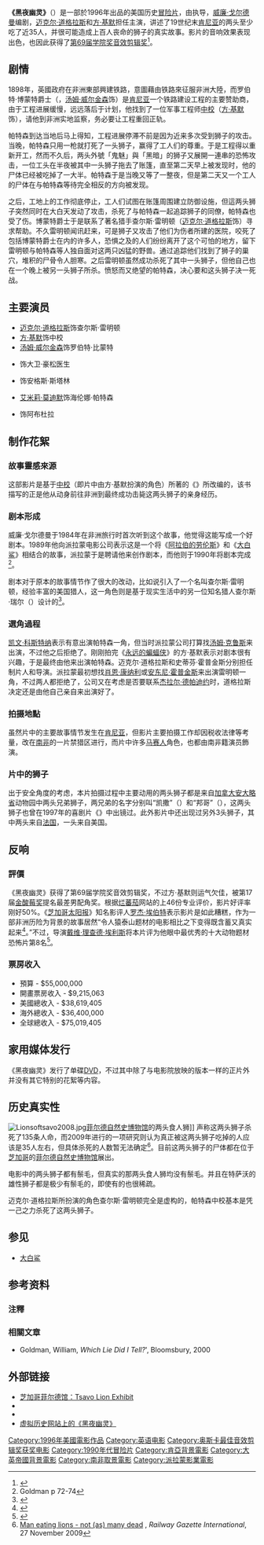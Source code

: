 {{noteta
|1=zh-cn:黑夜幽灵; zh-tw:暗夜獵殺;zh-hk:黑夜幽靈;
}}
{{Infobox film 
| name           = 黑夜幽灵
| image          = Ghostandthedarkness.jpg
| caption        = 电影海报
| director       = {{link-en|史蒂芬·霍普金斯 (导演)|Stephen Hopkins (director)|史蒂芬·霍普金斯}}
| producer       = {{link-en|格兰特·希尔 (制片人)|Grant Hill (producer)|格兰特·希尔}}<br />[[迈克尔·道格拉斯|迈克尔·道格拉斯]]<br />保罗·拉丁（{{lang-en|Paul Radin}}）
| writer         = [[威廉·戈尔德曼|威廉·戈尔德曼]]
| starring       = 迈克尔·道格拉斯<br />[[方·基默|方·基默]]
| music          = [[杰瑞·高史密斯|杰瑞·高史密斯]]
| cinematography = {{link-en|维尔莫斯·齐格蒙德|Vilmos Zsigmond}}
| editing        = 罗杰·邦德利（{{lang-en|Roger Bondelli}}）<br />小罗伯特·布朗（{{lang-en|Robert Brown Jr.}}）
| studio         = 星座影业（{{lang-en|Constellation Films}}）
| distributor    = [[派拉蒙电影公司|派拉蒙电影公司]]
| released       = 1996年10月11日
| runtime        = 110分钟
| country        = 美国
| language       = [[英语|英语]] <br />[[斯瓦希里语|斯瓦希里语]] <br />[[印地语|印地语]]
| budget         = 5500万美元<ref>{{Cite web |url=http://www.imdb.com/title/tt0116409/business |title=The Ghost and the Darkness (1996) - Box office - business |accessdate=2013-04-23 |archive-date=2010-03-04 |archive-url=https://web.archive.org/web/20100304215453/http://www.imdb.com/title/tt0116409/business |dead-url=no }}</ref>
| gross          = 7501万9405美元<ref>{{cite web |url=http://www.boxofficemojo.com/movies/?id=ghostandthedarkness.htm |title=The Ghost and the Darkness (1996) |publisher=Box Office Mojo |date=1996-12-06 |accessdate=2013-01-15 |archive-date=2013-01-26 |archive-url=https://web.archive.org/web/20130126025737/http://www.boxofficemojo.com/movies/?id=ghostandthedarkness.htm |dead-url=no }}</ref><ref>{{cite web |url=http://www.worldwideboxoffice.com/movie.cgi?title=The%20Ghost%20and%20the%20Darkness&year=1996 |title=The Ghost and the Darkness (1996) |publisher=Worldwideboxoffice.com |date= |accessdate=2013-01-15 |archive-date=2010-12-26 |archive-url=https://web.archive.org/web/20101226163636/http://worldwideboxoffice.com/movie.cgi?title=The%20Ghost%20and%20the%20Darkness&year=1996 |dead-url=no }}</ref>
|}}

'''《黑夜幽灵》'''（{{lang-en|'''The Ghost and the Darkness'''}}）是一部於1996年出品的美国历史[[冒险片|冒险片]]，由{{link-en|史蒂芬·霍普金斯 (导演)|Stephen Hopkins (director)|史蒂芬·霍普金斯}}执导，[[威廉·戈尔德曼|威廉·戈尔德曼]]编剧，[[迈克尔·道格拉斯|迈克尔·道格拉斯]]和[[方·基默|方·基默]]担任主演，讲述了19世纪末[[肯尼亚|肯尼亚]]的两头至少吃了近35人，并很可能造成上百人丧命的狮子的真实故事。影片的音响效果表现出色，也因此获得了[[第69届学院奖|第69届学院奖]][[学院奖最佳音效剪辑奖|音效剪辑奖]]<ref name="Oscars1997">{{Cite web |url=http://www.oscars.org/awards/academyawards/legacy/ceremony/69th-winners.html |title=The 69th Academy Awards (1997) Nominees and Winners |work=oscars.org |accessdate=2013-04-23 |archive-date=2012-02-01 |archive-url=https://web.archive.org/web/20120201203529/http://www.oscars.org/awards/academyawards/legacy/ceremony/69th-winners.html |dead-url=no }}</ref>。

==剧情==
1898年，英國政府在非洲東部興建铁路，意圖藉由铁路來征服非洲大陸，而罗伯特·博蒙特爵士（{{lang-en|Sir Robert Beaumont}}，[[汤姆·威尔金森|汤姆·威尔金森]]饰）是[[肯尼亚|肯尼亚]]{{link-en|特萨沃|Tsavo}}一个铁路建设工程的主要赞助商，由于工程进展缓慢，远远落后于计划，他找到了一位军事工程师{{link-en|约翰·亨瑞·帕特森 (作家)|John Henry Patterson (author)|约翰·亨瑞·帕特森}}[[中校|中校]]（[[方·基默|方·基默]]饰），请他到非洲实地监察，务必要让工程重回正轨。

帕特森到达当地后马上得知，工程进展停滞不前是因为近来多次受到狮子的攻击。当晚，帕特森只用一枪就打死了一头狮子，赢得了工人们的尊重。于是工程得以重新开工，然而不久后，两头外號「鬼魅」與「黑暗」的狮子又展開一連串的恐怖攻击，一位工头在半夜被其中一头狮子拖去了账篷，直至第二天早上被发现时，他的尸体已经被吃掉了一大半。帕特森于是当晚又等了一整夜，但是第二天又一个工人的尸体在与帕特森等待完全相反的方向被发现。

之后，工地上的工作彻底停止，工人们试图在账篷周围建立防御设施，但這两头狮子突然同时在大白天发动了攻击，杀死了与帕特森一起追踪狮子的同僚，帕特森也受了伤。博蒙特爵士于是联系了著名猎手查尔斯·雷明顿（[[迈克尔·道格拉斯|迈克尔·道格拉斯]]饰）寻求帮助。不久雷明顿闻讯赶来，可是狮子又攻击了他们为伤者所建的医院，咬死了包括博蒙特爵士在内的许多人，恐惧之及的人们纷纷离开了这个可怕的地方，留下雷明顿与帕特森等人独自面对这两只凶猛的野兽。通过追踪他们找到了狮子的巢穴，堆积的尸骨令人胆寒。之后雷明顿虽然成功杀死了其中一头狮子，但他自己也在一个晚上被另一头狮子所杀。愤怒而又绝望的帕特森，决心要和这头狮子决一死战。

==主要演员==
*[[迈克尔·道格拉斯|迈克尔·道格拉斯]]饰查尔斯·雷明顿
*[[方·基默|方·基默]]饰{{link-en|约翰·亨瑞·帕特森 (作家)|John Henry Patterson (author)|约翰·亨瑞·帕特森}}中校
*[[汤姆·威尔金森|汤姆·威尔金森]]饰罗伯特·比蒙特
*{{link-en|伯纳德·希尔|Bernard Hill}}饰大卫·豪松医生
*{{link-en|布莱恩·麦克卡尔迭|Brian McCardie}}饰安格斯·斯塔林
*[[艾米莉·莫迪默|艾米莉·莫迪默]]饰海伦娜·帕特森
*{{link-en|欧姆·普瑞|Om Puri}}饰阿布杜拉

==制作花絮==
===故事靈感來源===
这部影片是基于{{link-en|约翰·亨瑞·帕特森 (作家)|John Henry Patterson (author)|约翰·亨瑞·帕特森}}[[中校|中校]]（即片中由方·基默扮演的角色）所著的《{{link-en|特萨沃食人狮|The Man-Eaters of Tsavo}}》所改编的，该书描写的正是他从动身前往非洲到最终成功击毙这两头狮子的亲身经历。

===剧本形成===
威廉·戈尔德曼于1984年在非洲旅行时首次听到这个故事，他觉得这能写成一个好剧本。1989年他向派拉蒙电影公司表示这是一个将《[[阿拉伯的劳伦斯|阿拉伯的劳伦斯]]》和《[[大白鲨_(电影)|大白鲨]]》相结合的故事，派拉蒙于是聘请他来创作剧本，而他则于1990年将剧本完成<ref>Goldman p 72-74</ref>。

剧本对于原本的故事情节作了很大的改动，比如说引入了一个名叫查尔斯·雷明顿，经验丰富的美国猎人，这一角色则是基于现实生活中的另一位知名猎人查尔斯·瑞尔（{{lang-en|Charles Ryall}}）设计的<ref>{{cite book|last=Patterson|first=Bruce D.|title=The lions of Tsavo: exploring the legacy of Africa's notorious man-eaters|url=http://books.google.co.uk/books?id=JaJs5YlW-RIC&pg=PA33&dq=charles+ryall+lions&cd=1#v=onepage&q=charles%20ryall%20lions&f=true|publisher=McGraw-Hill Professional|year=2004|page=33|access-date=2013-04-23|archive-date=2012-11-11|archive-url=https://web.archive.org/web/20121111125321/http://books.google.co.uk/books?id=JaJs5YlW-RIC&pg=PA33&dq=charles+ryall+lions&cd=1#v=onepage&q=charles%20ryall%20lions&f=true|dead-url=no}}</ref>。

===選角過程===
[[凯文·科斯特纳|凯文·科斯特纳]]表示有意出演帕特森一角，但当时派拉蒙公司打算找[[汤姆·克鲁斯|汤姆·克鲁斯]]来出演，不过他之后拒绝了。刚刚拍完《[[永远的蝙蝠侠|永远的蝙蝠侠]]》的方·基默表示对剧本很有兴趣，于是最终由他来出演帕特森。迈克尔·道格拉斯和史蒂芬·霍普金斯分别担任制片人和导演。派拉蒙最初想找[[肖恩·康纳利|肖恩·康纳利]]或[[安东尼·霍普金斯|安东尼·霍普金斯]]来出演雷明顿一角，不过两人都拒绝了，公司又在考虑是否要联系[[杰拉尔·德帕迪约|杰拉尔·德帕迪约]]时，道格拉斯决定还是由他自己亲自来出演好了。

===拍摄地點===
虽然片中的主要故事情节发生在[[肯尼亚|肯尼亚]]，但影片主要拍摄工作却因税收法律等考量，改在[[南非|南非]]的一片禁猎区进行，而片中许多[[马赛人|马赛人]]角色，也都由南非籍演员飾演。

===片中的狮子===
出于安全角度的考虑，本片拍摄过程中主要动用的两头狮子都是来自[[加拿大|加拿大]][[安大略省|安大略省]]{{link-en|鲍曼维尔|Bowmanville}}动物园中两头兄弟狮子，两兄弟的名字分别叫“凯撒”（{{lang-en|Caesar}}）和“邦哥”（{{lang-en|Bongo}}），这两头狮子也曾在1997年的喜剧片《{{link-en|森林泰山|George of the Jungle (film)}}》中出镜过。此外影片中还出现过另外3头狮子，其中两头来自[[法国|法国]]，一头来自美国。

==反响==
===評價===
《黑夜幽灵》获得了第69届学院奖音效剪辑奖，不过方·基默则运气欠佳，被第17届[[金酸莓奖|金酸莓奖]]提名最差男配角奖。根据[[烂蕃茄|烂蕃茄]]网站的上46份专业评价，影片好评率刚好50%。《[[芝加哥太阳报|芝加哥太阳报]]》知名影评人[[罗杰·埃伯特|罗杰·埃伯特]]表示影片是如此糟糕，作为一部非洲历险为背景的故事居然“令人猿泰山题材的电影相比之下变得既含蓄又真实起来<ref>{{cite web|url=http://rogerebert.suntimes.com/apps/pbcs.dll/article?AID=/19961011/REVIEWS/610110303/1023|title=The Ghost And The Darkness|publisher=''Chicago Sun-Times''|date=1996-10-11|accessdate=2010-05-03|archive-date=2011-06-05|archive-url=https://web.archive.org/web/20110605230217/http://rogerebert.suntimes.com/apps/pbcs.dll/article?AID=%2F19961011%2FREVIEWS%2F610110303%2F1023|dead-url=no}}</ref>。”不过，导演[[戴维·理查德·埃利斯|戴维·理查德·埃利斯]]将本片评为他眼中最优秀的十大动物题材恐怖片第8名<ref>{{cite web|url=http://www.ifc.com/fix/2011/08/david-ellis-animal-attack-movies-shark-night-3d|title=Fall Preview: “Shark Night 3D” director David Ellis’ top 10 animal horror movies|publisher=''IFC''|date=2011-08-23|accessdate=2012-09-10|archive-date=2013-05-11|archive-url=https://web.archive.org/web/20130511222641/http://www.ifc.com/fix/2011/08/david-ellis-animal-attack-movies-shark-night-3d|dead-url=no}}</ref>。

===票房收入===
*預算 - $55,000,000 
*開畫票房收入 - $9,215,063
*美國總收入 - $38,619,405
*海外總收入 - $36,400,000
*全球總收入 - $75,019,405

==家用媒体发行==
《黑夜幽灵》发行了单碟[[DVD|DVD]]，不过其中除了与电影院放映的版本一样的正片外并没有其它特别的花絮等内容。

==历史真实性==
[[Image:Lionsoftsavo2008.jpg|thumb]][[菲尔德自然史博物馆|菲尔德自然史博物馆]]的两头食人狮]]
{{link-en|约翰·亨瑞·帕特森 (作家)|John Henry Patterson (author)|约翰·亨瑞·帕特森}}声称这两头狮子杀死了135条人命，而2009年进行的一项研究则认为真正被这两头狮子吃掉的人应该是35人左右，但具体杀死的人数暂无法确定<ref>[http://www.railwaygazette.com/news/single-view/view//man-eating-lions-not-as-many-dead.html Man eating lions - not (as) many dead] {{Wayback|url=http://www.railwaygazette.com/news/single-view/view//man-eating-lions-not-as-many-dead.html |date=20100815081127 }}, ''Railway Gazette International'', 27 November 2009</ref>。目前这两头狮子的尸体都在位于[[芝加哥|芝加哥]]的[[菲尔德自然史博物馆|菲尔德自然史博物馆]]展出。

电影中的两头狮子都有鬃毛，但真实的那两头食人狮均没有鬃毛。并且在特萨沃的雄性狮子都是极少有鬃毛的，即使有的也很稀疏。

迈克尔·道格拉斯所扮演的角色查尔斯·雷明顿完全是虚构的，帕特森中校基本是凭一己之力杀死了这两头狮子。

==参见==
*[[大白鲨_(电影)|大白鲨]]

==参考资料==
===注釋===
{{Reflist}}

===相關文章===
*Goldman, William, ''Which Lie Did I Tell?''', Bloomsbury, 2000

==外部链接==
*[http://www.fieldmuseum.org/exhibits/exhibit_sites/tsavo/default.htm 芝加哥菲尔德馆：Tsavo Lion Exhibit]{{Wayback|url=http://www.fieldmuseum.org/exhibits/exhibit_sites/tsavo/default.htm |date=20101230175747 }}
*{{Imdb title|0116409|黑夜幽灵}}
*{{rotten-tomatoes|ghost_and_the_darkness|黑夜幽灵}}
*[https://web.archive.org/web/20190407032058/https://www.virtual-history.com/movie/film/31604/the-ghost-and-the-darkness 虚拟历史网站上的《黑夜幽灵》]

{{DEFAULTSORT:Ghost and the Darkness, The}}
[[Category:1996年美國電影作品|Category:1996年美國電影作品]]
[[Category:英语电影|Category:英语电影]]
[[Category:奥斯卡最佳音效剪辑奖获奖电影|Category:奥斯卡最佳音效剪辑奖获奖电影]]
[[Category:1990年代冒险片|Category:1990年代冒险片]]
[[Category:肯亞背景電影|Category:肯亞背景電影]]
[[Category:大英帝國背景電影|Category:大英帝國背景電影]]
[[Category:南非取景電影|Category:南非取景電影]]
[[Category:派拉蒙影業電影|Category:派拉蒙影業電影]]